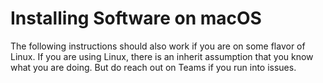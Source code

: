 
# Installing Software on macOS

<Lead>
  The following instructions should also work if you are on some flavor of Linux. If you are using
  Linux, there is an inherit assumption that you know what you are doing. But do reach out on Teams
  if you run into issues.
</Lead>
